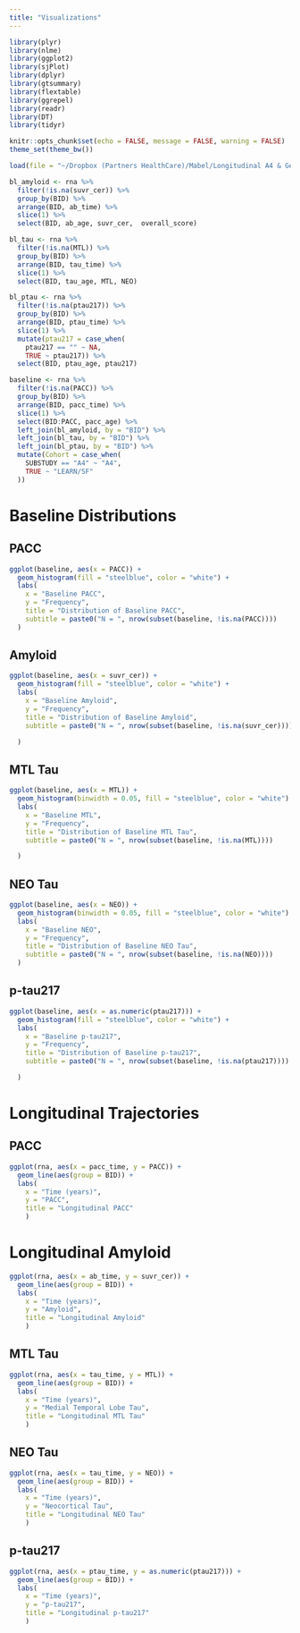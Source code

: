 ```yaml
---
title: "Visualizations"
---
```


```r
library(plyr)
library(nlme)
library(ggplot2)
library(sjPlot)
library(dplyr)
library(gtsummary)
library(flextable)
library(ggrepel)
library(readr)
library(DT)
library(tidyr)

knitr::opts_chunk$set(echo = FALSE, message = FALSE, warning = FALSE)
theme_set(theme_bw())
```

```r
load(file = "~/Dropbox (Partners HealthCare)/Mabel/Longitudinal A4 & Gene Expression/New Data/RNAseqData_Autosomal_XLinked_wDose_120424.RData")
```

```r
bl_amyloid <- rna %>%
  filter(!is.na(suvr_cer)) %>%
  group_by(BID) %>%
  arrange(BID, ab_time) %>%
  slice(1) %>%
  select(BID, ab_age, suvr_cer,  overall_score)

bl_tau <- rna %>%
  filter(!is.na(MTL)) %>%
  group_by(BID) %>%
  arrange(BID, tau_time) %>%
  slice(1) %>%
  select(BID, tau_age, MTL, NEO)

bl_ptau <- rna %>%
  filter(!is.na(ptau217)) %>%
  group_by(BID) %>%
  arrange(BID, ptau_time) %>%
  slice(1) %>%
  mutate(ptau217 = case_when(
    ptau217 == "" ~ NA,
    TRUE ~ ptau217)) %>%
  select(BID, ptau_age, ptau217)

baseline <- rna %>%
  filter(!is.na(PACC)) %>%
  group_by(BID) %>%
  arrange(BID, pacc_time) %>%
  slice(1) %>%
  select(BID:PACC, pacc_age) %>%
  left_join(bl_amyloid, by = "BID") %>%
  left_join(bl_tau, by = "BID") %>%
  left_join(bl_ptau, by = "BID") %>%
  mutate(Cohort = case_when(
    SUBSTUDY == "A4" ~ "A4",
    TRUE ~ "LEARN/SF"
  ))
```

# Baseline Distributions

## PACC

```r
ggplot(baseline, aes(x = PACC)) + 
  geom_histogram(fill = "steelblue", color = "white") + 
  labs(
    x = "Baseline PACC",
    y = "Frequency",
    title = "Distribution of Baseline PACC",
    subtitle = paste0("N = ", nrow(subset(baseline, !is.na(PACC))))
  )
```

## Amyloid

```r
ggplot(baseline, aes(x = suvr_cer)) + 
  geom_histogram(fill = "steelblue", color = "white") + 
  labs(
    x = "Baseline Amyloid",
    y = "Frequency",
    title = "Distribution of Baseline Amyloid",
    subtitle = paste0("N = ", nrow(subset(baseline, !is.na(suvr_cer))))

  )
```

## MTL Tau

```r
ggplot(baseline, aes(x = MTL)) + 
  geom_histogram(binwidth = 0.05, fill = "steelblue", color = "white") + 
  labs(
    x = "Baseline MTL",
    y = "Frequency",
    title = "Distribution of Baseline MTL Tau",    
    subtitle = paste0("N = ", nrow(subset(baseline, !is.na(MTL))))

  )
```

## NEO Tau

```r
ggplot(baseline, aes(x = NEO)) + 
  geom_histogram(binwidth = 0.05, fill = "steelblue", color = "white") + 
  labs(
    x = "Baseline NEO",
    y = "Frequency",
    title = "Distribution of Baseline NEO Tau",
    subtitle = paste0("N = ", nrow(subset(baseline, !is.na(NEO))))
  )
```

## p-tau217

```r
ggplot(baseline, aes(x = as.numeric(ptau217))) + 
  geom_histogram(fill = "steelblue", color = "white") + 
  labs(
    x = "Baseline p-tau217",
    y = "Frequency",
    title = "Distribution of Baseline p-tau217",
    subtitle = paste0("N = ", nrow(subset(baseline, !is.na(ptau217))))

  )
```

# Longitudinal Trajectories

## PACC

```r
ggplot(rna, aes(x = pacc_time, y = PACC)) + 
  geom_line(aes(group = BID)) + 
  labs(
    x = "Time (years)",
    y = "PACC",
    title = "Longitudinal PACC"
    )
```

# Longitudinal Amyloid

```r
ggplot(rna, aes(x = ab_time, y = suvr_cer)) + 
  geom_line(aes(group = BID)) + 
  labs(
    x = "Time (years)",
    y = "Amyloid",
    title = "Longitudinal Amyloid"
    )
```

## MTL Tau

```r
ggplot(rna, aes(x = tau_time, y = MTL)) + 
  geom_line(aes(group = BID)) + 
  labs(
    x = "Time (years)",
    y = "Medial Temporal Lobe Tau",
    title = "Longitudinal MTL Tau"
    )
```

## NEO Tau

```r
ggplot(rna, aes(x = tau_time, y = NEO)) + 
  geom_line(aes(group = BID)) + 
  labs(
    x = "Time (years)",
    y = "Neocortical Tau",
    title = "Longitudinal NEO Tau"
    )
```

## p-tau217

```r
ggplot(rna, aes(x = ptau_time, y = as.numeric(ptau217))) + 
  geom_line(aes(group = BID)) + 
  labs(
    x = "Time (years)",
    y = "p-tau217",
    title = "Longitudinal p-tau217"
    )
```
